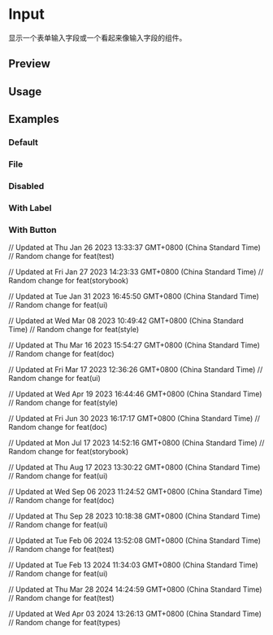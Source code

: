 

<Meta of={InputStories} />

# Input

显示一个表单输入字段或一个看起来像输入字段的组件。

## Preview

<Canvas of={InputStories.Default} />

<Controls />

## Usage



<Source code={importCode} language='ts' dark />
<Source code={usageCode} language='tsx' dark />

## Examples

### Default

<Canvas of={InputStories.Default} />

### File

<Canvas of={InputStories.File} />

### Disabled

<Canvas of={InputStories.Disabled} />

### With Label

<Canvas of={InputStories.WithLabel} />

### With Button

<Canvas of={InputStories.WithButton} />

// Updated at Thu Jan 26 2023 13:33:37 GMT+0800 (China Standard Time)
// Random change for feat(test)

// Updated at Fri Jan 27 2023 14:23:33 GMT+0800 (China Standard Time)
// Random change for feat(storybook)

// Updated at Tue Jan 31 2023 16:45:50 GMT+0800 (China Standard Time)
// Random change for feat(ui)

// Updated at Wed Mar 08 2023 10:49:42 GMT+0800 (China Standard Time)
// Random change for feat(style)

// Updated at Thu Mar 16 2023 15:54:27 GMT+0800 (China Standard Time)
// Random change for feat(doc)

// Updated at Fri Mar 17 2023 12:36:26 GMT+0800 (China Standard Time)
// Random change for feat(ui)

// Updated at Wed Apr 19 2023 16:44:46 GMT+0800 (China Standard Time)
// Random change for feat(style)

// Updated at Fri Jun 30 2023 16:17:17 GMT+0800 (China Standard Time)
// Random change for feat(doc)

// Updated at Mon Jul 17 2023 14:52:16 GMT+0800 (China Standard Time)
// Random change for feat(storybook)

// Updated at Thu Aug 17 2023 13:30:22 GMT+0800 (China Standard Time)
// Random change for feat(ui)

// Updated at Wed Sep 06 2023 11:24:52 GMT+0800 (China Standard Time)
// Random change for feat(doc)

// Updated at Thu Sep 28 2023 10:18:38 GMT+0800 (China Standard Time)
// Random change for feat(ui)

// Updated at Tue Feb 06 2024 13:52:08 GMT+0800 (China Standard Time)
// Random change for feat(test)

// Updated at Tue Feb 13 2024 11:34:03 GMT+0800 (China Standard Time)
// Random change for feat(ui)

// Updated at Thu Mar 28 2024 14:24:59 GMT+0800 (China Standard Time)
// Random change for feat(test)

// Updated at Wed Apr 03 2024 13:26:13 GMT+0800 (China Standard Time)
// Random change for feat(types)
